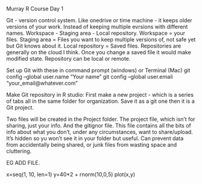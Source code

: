 Murray R Course Day 1

Git - version control system. Like onedrive or time machine - it keeps older versions of your work. Instead of keeping multiple evrsions with different names. Workspace - Staging area - Local repository. Workspace = your files. Staging area = Files you want to keep multiple versions of, not safe yet but Git knows about it. Local repository = Saved files. Repositories are generally on the cloud I think. Once you change a saved file it would make  modified state. Repository can be local or remote.

Set up Git with these in command prompt (windows) or Terminal (Mac)
git config --global user.name "Your name"
git config --global user.email "your_email@whatever.com"

Make Git repository in R studio:
First make a new project - which is a series of tabs all in the same folder for organization. Save it as a git one then it is a Git project.

Two files will be created in the Project folder. The project file, which isn't for sharing, just your info. And the gitignor file. This file contains all the bits of info about what you don't, under any circumstances, want to share/upload. It's hidden so yu won't see it in your folder but useful. Can prevent data from accidentally being shared, or junk files from wasting space and cluttering.

EG ADD FILE.

x=seq(1, 10, len=1)
y=40*2 + rnorm(10,0,5)
plot(x,y)































